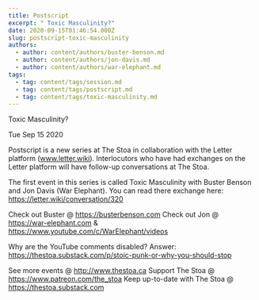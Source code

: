 ```yaml
---
title: Postscript
excerpt: " Toxic Masculinity?"
date: 2020-09-15T01:46:54.000Z
slug: postscript-toxic-masculinity
authors:
  - author: content/authors/buster-benson.md
  - author: content/authors/jon-davis.md
  - author: content/authors/war-elephant.md
tags:
  - tag: content/tags/session.md
  - tag: content/tags/postscript.md
  - tag: content/tags/toxic-masculinity.md
---
```




 Toxic Masculinity?

Tue Sep 15 2020

Postscript is a new series at The Stoa in collaboration with the Letter platform (www.letter.wiki). Interlocutors who have had exchanges on the Letter platform will have follow-up conversations at The Stoa.

The first event in this series is called Toxic Masculinity with Buster Benson and Jon Davis (War Elephant). You can read there exchange here: https://letter.wiki/conversation/320

Check out Buster @ https://busterbenson.com
Check out Jon @ https://war-elephant.com & https://www.youtube.com/c/WarElephant/videos

Why are the YouTube comments disabled? Answer: https://thestoa.substack.com/p/stoic-punk-or-why-you-should-stop

See more events @ http://www.thestoa.ca
Support The Stoa @ https://www.patreon.com/the_stoa
Keep up-to-date with The Stoa @ https://thestoa.substack.com


